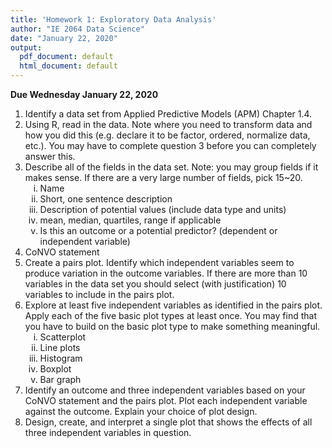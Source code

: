 ```yaml
---
title: 'Homework 1: Exploratory Data Analysis'
author: "IE 2064 Data Science"
date: "January 22, 2020"
output:
  pdf_document: default
  html_document: default
---
```


**Due Wednesday January 22, 2020**

1.  Identify a data set from Applied Predictive Models (APM) Chapter 1.4.
2.  Using R, read in the data.  Note where you need to transform data and how you did this (e.g. declare it to be factor, ordered, normalize data, etc.). You may have to complete question 3 before you can completely answer this.
3.  Describe all of the fields in the data set. Note: you may group fields if it makes sense.  If there are a very large number of fields, pick 15~20.
    i. Name
    ii. Short, one sentence description
    iii. Description of potential values (include data type and units)
    iv. mean, median, quartiles, range if applicable
    v. Is this an outcome or a potential predictor? (dependent or independent variable)
4.  CoNVO statement
5.  Create a pairs plot. Identify which independent variables seem to produce variation in the outcome variables.  If there are more than 10 variables in the data set you should select (with justification) 10 variables to include in the pairs plot.
6.  Explore at least five independent variables as identified in the pairs plot.  Apply each of the five basic plot types at least once.  You may find that you have to build on the basic plot type to make something meaningful.
    i. Scatterplot
    ii. Line plots
    iii. Histogram
    iv. Boxplot
    v. Bar graph
    
7.  Identify an outcome and three independent variables based on your CoNVO statement and the pairs plot.  Plot each independent variable against the outcome.  Explain your choice of plot design.
8.  Design, create, and interpret a single plot that shows the effects of all three independent variables in question.